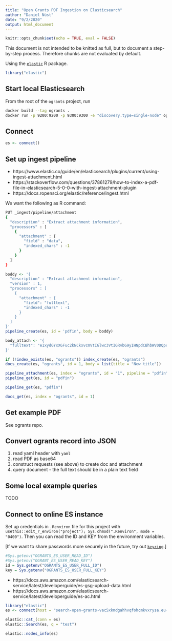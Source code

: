 ```yaml
---
title: "Open Grants PDF Ingestion on Elasticsearch"
author: "Daniel Nüst"
date: "9/2/2020"
output: html_document
---
```


```r
knitr::opts_chunk$set(echo = TRUE, eval = FALSE)
```

This document is not intended to be knitted as full, but to document a step-by-step process.
Therefore chunks are not evaluated by default.

Using the [`elastic`](https://docs.ropensci.org/elastic/) R package.

```r
library("elastic")
```

## Start local Elasticsearch

From the root of the `ogrants` project, run

```bash
docker build --tag ogrants .
docker run -p 9200:9200 -p 9300:9300 -e "discovery.type=single-node" ogrants
```

## Connect

```r
es <- connect()
```

## Set up ingest pipeline

- https://www.elastic.co/guide/en/elasticsearch/plugins/current/using-ingest-attachment.html
- https://stackoverflow.com/questions/37861279/how-to-index-a-pdf-file-in-elasticsearch-5-0-0-with-ingest-attachment-plugin
- https://docs.ropensci.org/elastic/reference/ingest.html

We want the following as R command:

```bash
PUT _ingest/pipeline/attachment
{
  "description" : "Extract attachment information",
  "processors" : [
    {
      "attachment" : {
        "field" : "data",
        "indexed_chars" : -1
      }
    }
  ]
}
```

```r
boddy <- '{
  "description" : "Extract attachment information",
  "version" : 1,
  "processors" : [
    {
      "attachment" : {
        "field": "fulltext",
        "indexed_chars" : -1
      }
    }
  ]
}'
pipeline_create(es, id = 'pdfin', body = boddy)

body_attach <- '{
  "fulltext": "e1xydGYxXGFuc2kNCkxvcmVtIGlwc3VtIGRvbG9yIHNpdCBhbWV0DQpccGFyIH0="
}'

if (!index_exists(es, "ogrants")) index_create(es, "ogrants")
docs_create(es, "ogrants", id = 1, body = list(title = "New title"))

pipeline_attachment(es, index = "ogrants", id = "1", pipeline = "pdfin", body_attach)
pipeline_get(es, id = "pdfin")
```
```r
pipeline_get(es, "pdfin")
```
```r
docs_get(es, index = "ogrants", id = 1)
```

## Get example PDF

See ogrants repo.

## Convert ogrants record into JSON

1. read yaml header with `yaml`
2. read PDF as base64
3. construct requests (see above) to create doc and attachment
4. query document - the full text should be in a plain text field

## Some local example queries

TODO

## Connect to online ES instance

Set up credentials in `.Renviron` file for this project with `usethis::edit_r_environ("project"); Sys.chmod(".Renviron", mode = "0400")`.
Then you can read the ID and KEY from the environment variables.

[If we want to share passwords more securely in the future, try out [`keyring`](https://cran.r-project.org/web/packages/httr/vignettes/secrets.html).]

```r
#Sys.getenv("OGRANTS_ES_USER_READ_ID")
#Sys.getenv("OGRANT_ES_USER_READ_KEY")
id = Sys.getenv("OGRANTS_ES_USER_FULL_ID")
key = Sys.getenv("OGRANTS_ES_USER_FULL_KEY")
```

- https://docs.aws.amazon.com/elasticsearch-service/latest/developerguide/es-gsg-upload-data.html
- https://docs.aws.amazon.com/elasticsearch-service/latest/developerguide/es-ac.html

```r
library("elastic")
es <- connect(host = "search-open-grants-vac5xkmdgahhvqfohcmkvxrysa.eu-west-1.es.amazonaws.com", user = id, pwd = key, transport_schema = "http")

elastic::cat_(conn = es)
elastic::Search(es, q = "test")

elastic::nodes_info(es)
```

